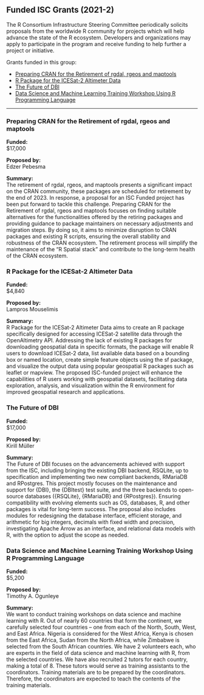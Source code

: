 ## Funded ISC Grants (2021-2)

The R Consortium Infrastructure Steering Committee periodically solicits proposals from the worldwide R community for projects which will help advance the state of the R ecosystem. Developers and organizations may apply to participate in the program and receive funding to help further a project or initiative.

Grants funded in this group:

-   [Preparing CRAN for the Retirement of rgdal, rgeos and maptools](#preparing-cran-for-the-retirement-of-rgdal-rgeos-and-maptools)
-   [R Package for the ICESat-2 Altimeter Data](#r-package-for-the-icesat-2-altimeter-data)
-   [The Future of DBI](#the-future-of-dbi)
-   [Data Science and Machine Learning Training Workshop Using R Programming Language](#data-science-and-machine-learning-training-workshop-using-r-programming-language)

___

### Preparing CRAN for the Retirement of rgdal, rgeos and maptools

**Funded:**  
$17,000

**Proposed by:**  
Edzer Pebesma

**Summary:**  
The retirement of rgdal, rgeos, and maptools presents a significant impact on the CRAN community, these packages are scheduled for retirement by the end of 2023. In response, a proposal for an ISC Funded project has been put forward to tackle this challenge. Preparing CRAN for the Retirement of rgdal, rgeos and maptools focuses on finding suitable alternatives for the functionalities offered by the retiring packages and providing guidance to package maintainers on necessary adjustments and migration steps. By doing so, it aims to minimize disruption to CRAN packages and existing R scripts, ensuring the overall stability and robustness of the CRAN ecosystem. The retirement process will simplify the maintenance of the "R Spatial stack" and contribute to the long-term health of the CRAN ecosystem.

### R Package for the ICESat-2 Altimeter Data

**Funded:**  
$4,840

**Proposed by:**  
Lampros Mouselimis

**Summary:**  
R Package for the ICESat-2 Altimeter Data aims to create an R package specifically designed for accessing ICESat-2 satellite data through the OpenAltimetry API. Addressing the lack of existing R packages for downloading geospatial data in specific formats, the package will enable R users to download ICESat-2 data, list available data based on a bounding box or named location, create simple feature objects using the sf package, and visualize the output data using popular geospatial R packages such as leaflet or mapview. The proposed ISC-funded project will enhance the capabilities of R users working with geospatial datasets, facilitating data exploration, analysis, and visualization within the R environment for improved geospatial research and applications.

### The Future of DBI

**Funded:**  
$17,000

**Proposed by:**  
Kirill Müller

**Summary:**  
The Future of DBI focuses on the advancements achieved with support from the ISC, including bringing the existing DBI backend, RSQLite, up to specification and implementing two new compliant backends, RMariaDB and RPostgres. This project mostly focuses on the maintenance and support for {DBI}, the {DBItest} test suite, and the three backends to open-source databases ({RSQLite}, {RMariaDB} and {RPostgres}). Ensuring compatibility with evolving elements such as OS, databases, R, and other packages is vital for long-term success. The proposal also includes modules for redesigning the database interface, efficient storage, and arithmetic for big integers, decimals with fixed width and precision, investigating Apache Arrow as an interface, and relational data models with R, with the option to adjust the scope as needed.

### Data Science and Machine Learning Training Workshop Using R Programming Language

**Funded:**  
$5,200

**Proposed by:**  
Timothy A. Ogunleye

**Summary:**  
We want to conduct training workshops on data science and machine learning with R. Out of nearly 60 countries that form the continent, we carefully selected four countries – one from each of the North, South, West, and East Africa. Nigeria is considered for the West Africa, Kenya is chosen from the East Africa, Sudan from the North Africa, while Zimbabwe is selected from the South African countries. We have 2 volunteers each, who are experts in the field of data science and machine learning with R, from the selected countries. We have also recruited 2 tutors for each country, making a total of 8. These tutors would serve as training assistants to the coordinators. Training materials are to be prepared by the coordinators. Therefore, the coordinators are expected to teach the contents of the training materials.